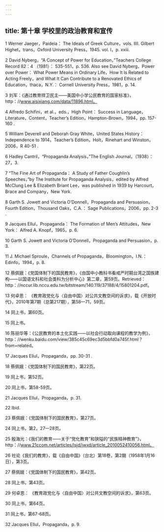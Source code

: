 ```yaml
---
---
---
```

title: 第十章 学校里的政治教育和宣传
---




1 Werner Jaeger，Paideia： The Ideals of Greek Culture，vols. ⅠⅢ. Gilbert Highet，trans，Oxford University Press，1945. vol. I，p. xxiii.

2 David Nyberg，“A Concept of Power for Education，”Teachers College Record 82：4 （1981）： 535-551，p. 536. Also see David Nyberg，Power over Power： What Power Means in Ordinary Life，How It Is Related to Acting Freely，and What It Can Contribute to a Renovated Ethics of Education，thaca，N.Y.： Cornell University Press，1981，p. 14.

3 刘军：《通过教育捍卫民主——美国中小学公民教育的国家标准》，http：//www.aisixiang.com/data/11896.html。

4 Alfredo Schifini，et al.，eds.，High Point： Success in Language，Literature，Content，Teacher’s Edition，Hampton-Brown，1994，pp. 157-160 .

5 William Deverell and Deborah Gray White，United States History： Independence to 1914，Teacher’s Edition，Holt，Rinehart and Winston，2006，R 40-51 .

6 Hadley Cantril，“Propaganda Analysis，”The English Journal，（1938）：27，3.

7 “The Fine Art of Propaganda： A Study of Father Coughlin’s Speeches，”by The Institute for Propaganda Analysis，edited by Alfred McClung Lee & Elizabeth Briant Lee，was published in 1939 by Harcourt，Brace and Company，New York.

8 Garth S. Jowett and Victoria O’Donnell，Propaganda and Persuasion，Fourth Edition，Thousand Oaks，C.A.： Sage Publications，2006，pp. 2-3 .

9 Jacques Ellul，Propaganda： The Formation of Men’s Attitudes，New York： Alfred A. Knopf，1965，p. 6.

10 Garth S. Jowett and Victoria O’Donnell，Propaganda and Persuasion，p. 3.

11 J. Michael Sproule，Channels of Propaganda，Bloomington，I.N.： Edinfo，1994，p. 8.

12 蔡佩娥：《党国体制下的国民教育》，《由国中小教科书看戒严时期台湾之国族建构——以国语文科和社会类科为分析中心》第二章，第59页。Retrieved： http：//nccur.lib.nccu.edu.tw/bitstream/140.119/37188/4/15801204.pdf。

13 何卓恩： 《教育政党化与〈自由中国〉对公共文教空间的诉求》，载《开放时代》，2010年第7期（总第217期），第58—71，59页。

14 同上书，第60页。

15 同上书。

16 陈丽华等：《公民教育的本土化实践——以社会行动取向课程的教学为例》，http：//wenku.baidu.com/view/385c45c69ec3d5bbfd0a745f.html？from=related。

17 Jacques Ellul，Propaganda，pp. 30-31 .

18 蔡佩娥：《党国体制下的国民教育》，第22页。

19 同上书，第52页。

20 同上书，第58-59页。

21 Jacques Ellul，Propaganda，p. 31.

22 Ibid.

23 蔡佩娥：《党国体制下的国民教育》，第27页。

24 同上书，第2，27—28页。

25 殷海光：《我们的教育——关于“党化教育”和狭隘的“民族精神教育”》，http：//www.21ccom.net/articles/lsjd/jwxd/article_2010052410056.html。

26 社论《我们的教育》，载《自由中国》（台北）第18卷，第2期（1958年1月16日），第3页。

27 蔡佩娥：《党国体制下的国民教育》，第42页。

28 同上书，第43页。

29 何卓恩： 《教育政党化与〈自由中国〉对公共文教空间的诉求》，第63页。

30 同上书，第64页。

31 同上书，第67-68页。

32 Jacques Ellul，Propaganda，p. 9.
